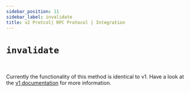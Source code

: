 ```yaml
---
sidebar_position: 11
sidebar_label: invalidate
title: v2 Protcol| RPC Protocol | Integration
---
```


# `invalidate`

<br/>

Currently the functionality of this method is identical to v1. Have a look at the [v1 documentation](/docs/surrealdb/integration/rpc/v1#invalidate) for more information.